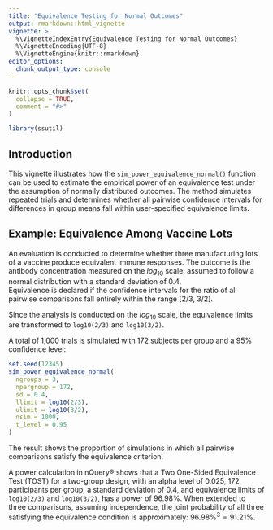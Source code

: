 ```yaml
---
title: "Equivalence Testing for Normal Outcomes"
output: rmarkdown::html_vignette
vignette: >
  %\VignetteIndexEntry{Equivalence Testing for Normal Outcomes}
  %\VignetteEncoding{UTF-8}
  %\VignetteEngine{knitr::rmarkdown}
editor_options: 
  chunk_output_type: console
---
```


```r
knitr::opts_chunk$set(
  collapse = TRUE,
  comment = "#>"
)
```


```r
library(ssutil)
```

## Introduction

This vignette illustrates how the `sim_power_equivalence_normal()` function can
be used to estimate the empirical power of an equivalence test under the 
assumption of normally distributed outcomes. The method simulates repeated 
trials and determines whether all pairwise confidence intervals for differences
in group means fall within user-specified equivalence limits.

## Example: Equivalence Among Vaccine Lots

An evaluation is conducted to determine whether three manufacturing lots of a 
vaccine produce equivalent immune responses. The outcome is the antibody 
concentration measured on the $log_{10}$  scale, assumed to follow a normal 
distribution with a standard deviation of 0.4.  
Equivalence is declared if the confidence intervals for the ratio of all 
pairwise comparisons fall entirely within the range [2/3, 3/2].

Since the analysis is conducted on the $log_{10}$ scale, the equivalence limits
are transformed to `log10(2/3)` and `log10(3/2)`.

A total of 1,000 trials is simulated with 172 subjects per group and a 95% 
confidence level:

```r
set.seed(12345)
sim_power_equivalence_normal(
  ngroups = 3,
  npergroup = 172,
  sd = 0.4,
  llimit = log10(2/3),
  ulimit = log10(3/2),
  nsim = 1000,
  t_level = 0.95
)
```

The result shows the proportion of simulations in which all pairwise comparisons
satisfy the equivalence criterion.

A power calculation in nQuery® shows that a Two One-Sided Equivalence Test (TOST) 
for a two-group design, with an alpha level of 0.025, 172 participants per group, 
a standard deviation of 0.4, and equivalence limits of `log10(2/3)` and 
`log10(3/2)`, has a power of 96.98%.  When extended to three comparisons, 
assuming independence, the joint probability  of all three satisfying the
equivalence condition is approximately:  $96.98\%^3 = 91.21\%$.
